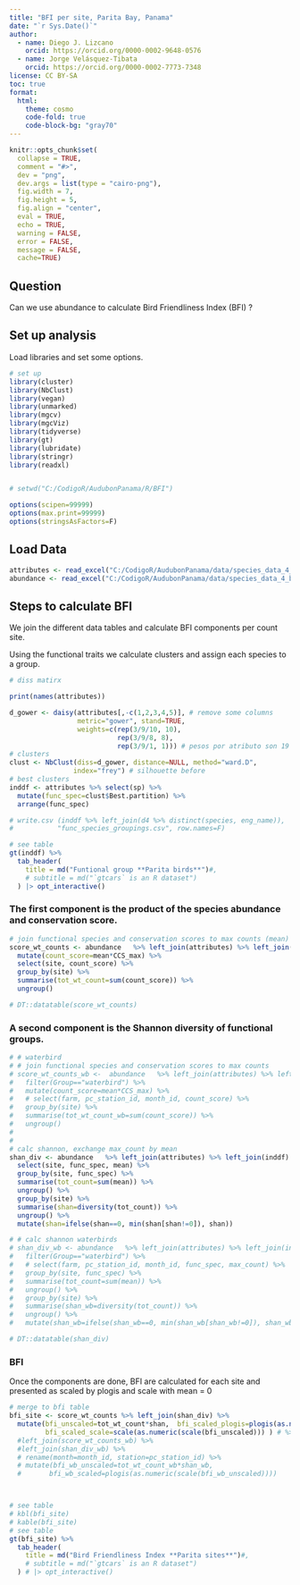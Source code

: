 ```yaml
---
title: "BFI per site, Parita Bay, Panama"
date: "`r Sys.Date()`"
author: 
  - name: Diego J. Lizcano
    orcid: https://orcid.org/0000-0002-9648-0576
  - name: Jorge Velásquez-Tibata
    orcid: https://orcid.org/0000-0002-7773-7348
license: CC BY-SA
toc: true
format: 
  html:
    theme: cosmo
    code-fold: true
    code-block-bg: "gray70"
---
```


```r
knitr::opts_chunk$set(
  collapse = TRUE,
  comment = "#>",
  dev = "png",
  dev.args = list(type = "cairo-png"),
  fig.width = 7,
  fig.height = 5,
  fig.align = "center",
  eval = TRUE,
  echo = TRUE,
  warning = FALSE,
  error = FALSE,
  message = FALSE,
  cache=TRUE)
```

## Question

Can we use abundance to calculate Bird Friendliness Index (BFI) ?

## Set up analysis

Load libraries and set some options.

```r
# set up
library(cluster)
library(NbClust)
library(vegan)
library(unmarked)
library(mgcv)
library(mgcViz)
library(tidyverse)
library(gt)
library(lubridate)
library(stringr)
library(readxl)


# setwd("C:/CodigoR/AudubonPanama/R/BFI")

options(scipen=99999)
options(max.print=99999)
options(stringsAsFactors=F)
```

## Load Data

```r

attributes <- read_excel("C:/CodigoR/AudubonPanama/data/species_data_4_bfi.xlsx", sheet = "attributes")
abundance <- read_excel("C:/CodigoR/AudubonPanama/data/species_data_4_bfi.xlsx", sheet = "abundance_result")


```

## Steps to calculate BFI

We join the different data tables and calculate BFI components per count site. 

Using the functional traits we calculate clusters and assign  each species to a group.

```r

# diss matirx

print(names(attributes))

d_gower <- daisy(attributes[,-c(1,2,3,4,5)], # remove some columns
                 metric="gower", stand=TRUE,
                 weights=c(rep(3/9/10, 10), 
                           rep(3/9/8, 8),
                           rep(3/9/1, 1))) # pesos por atributo son 19
# clusters
clust <- NbClust(diss=d_gower, distance=NULL, method="ward.D", 
                index="frey") # silhouette before
# best clusters
inddf <- attributes %>% select(sp) %>% 
  mutate(func_spec=clust$Best.partition) %>% 
  arrange(func_spec)

# write.csv (inddf %>% left_join(d4 %>% distinct(species, eng_name)),
#           "func_species_groupings.csv", row.names=F)

# see table
gt(inddf) %>% 
  tab_header(
    title = md("Funtional group **Parita birds**")#,
    # subtitle = md("`gtcars` is an R dataset")
  ) |> opt_interactive() 

```


### The first  component is the product of the species abundance and conservation score. 

```r
# join functional species and conservation scores to max counts (mean)
score_wt_counts <- abundance   %>% left_join(attributes) %>% left_join(inddf) %>% 
  mutate(count_score=mean*CCS_max) %>% 
  select(site, count_score) %>% 
  group_by(site) %>% 
  summarise(tot_wt_count=sum(count_score)) %>% 
  ungroup()

# DT::datatable(score_wt_counts)

```


### A second component is the Shannon diversity of functional groups. 


```r

# # waterbird
# # join functional species and conservation scores to max counts
# score_wt_counts_wb <-  abundance   %>% left_join(attributes) %>% left_join(inddf) %>% 
#   filter(Group=="waterbird") %>% 
#   mutate(count_score=mean*CCS_max) %>% 
#   # select(farm, pc_station_id, month_id, count_score) %>% 
#   group_by(site) %>% 
#   summarise(tot_wt_count_wb=sum(count_score)) %>% 
#   ungroup()
# 
#   
# calc shannon, exchange max_count by mean
shan_div <- abundance   %>% left_join(attributes) %>% left_join(inddf) %>% 
  select(site, func_spec, mean) %>% 
  group_by(site, func_spec) %>% 
  summarise(tot_count=sum(mean)) %>% 
  ungroup() %>% 
  group_by(site) %>% 
  summarise(shan=diversity(tot_count)) %>% 
  ungroup() %>% 
  mutate(shan=ifelse(shan==0, min(shan[shan!=0]), shan))

# # calc shannon waterbirds
# shan_div_wb <- abundance   %>% left_join(attributes) %>% left_join(inddf) %>% 
#   filter(Group=="waterbird") %>% 
#   # select(farm, pc_station_id, month_id, func_spec, max_count) %>% 
#   group_by(site, func_spec) %>% 
#   summarise(tot_count=sum(mean)) %>% 
#   ungroup() %>% 
#   group_by(site) %>% 
#   summarise(shan_wb=diversity(tot_count)) %>% 
#   ungroup() %>% 
#   mutate(shan_wb=ifelse(shan_wb==0, min(shan_wb[shan_wb!=0]), shan_wb))

# DT::datatable(shan_div)

```

### BFI 

Once the components are done,  BFI  are calculated for each site and presented as scaled by plogis and scale with mean = 0


```r

# merge to bfi table
bfi_site <- score_wt_counts %>% left_join(shan_div) %>% 
  mutate(bfi_unscaled=tot_wt_count*shan,  bfi_scaled_plogis=plogis(as.numeric(scale(bfi_unscaled))),
         bfi_scaled_scale=scale(as.numeric(scale(bfi_unscaled))) ) # %>% 
  #left_join(score_wt_counts_wb) %>% 
  #left_join(shan_div_wb) %>% 
  # rename(month=month_id, station=pc_station_id) %>% 
  # mutate(bfi_wb_unscaled=tot_wt_count_wb*shan_wb, 
  #       bfi_wb_scaled=plogis(as.numeric(scale(bfi_wb_unscaled))))



# see table
# kbl(bfi_site)
# kable(bfi_site)
# see table
gt(bfi_site) %>% 
  tab_header(
    title = md("Bird Friendliness Index **Parita sites**")#,
    # subtitle = md("`gtcars` is an R dataset")
  ) # |> opt_interactive() 

```


